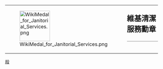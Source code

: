 {| style="border: 1px solid {{{border|gray}}}; background-color: {{{color|#fdffe7}}};"
|rowspan="2" valign="middle" | [[File:WikiMedal for Janitorial Services.png|100px]]
|rowspan="2" |
|style="font-size: x-large; padding: 0; vertical-align: middle; height: 1.1em;" | '''維基清潔服務勳章'''
|-
|style="vertical-align: middle; border-top: 1px solid gray;" | {{{1}}}
|}

<noinclude>
[[Category:維基星章模板|般]]
</noinclude>